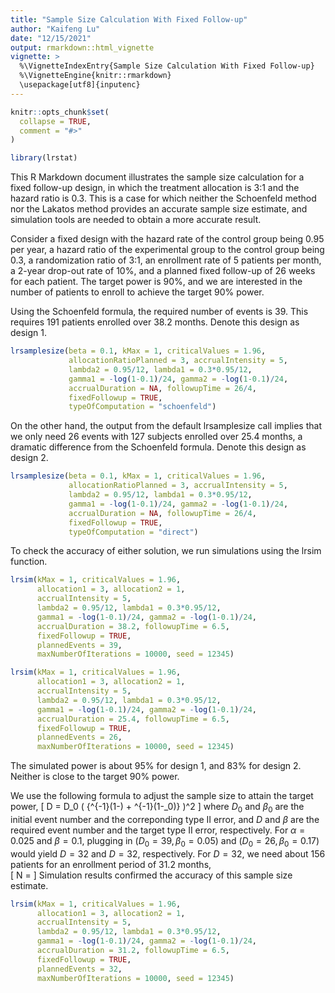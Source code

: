 ```yaml
---
title: "Sample Size Calculation With Fixed Follow-up"
author: "Kaifeng Lu"
date: "12/15/2021"
output: rmarkdown::html_vignette
vignette: >
  %\VignetteIndexEntry{Sample Size Calculation With Fixed Follow-up}
  %\VignetteEngine{knitr::rmarkdown}
  \usepackage[utf8]{inputenc}
---
```


```r
knitr::opts_chunk$set(
  collapse = TRUE,
  comment = "#>"
)
```

```r
library(lrstat)
```

This R Markdown document illustrates the sample size calculation for a fixed follow-up design, in which the treatment allocation is 3:1 and the hazard ratio is 0.3. This is a case for which neither the Schoenfeld method nor the Lakatos method provides an accurate sample size estimate, and simulation tools are needed to obtain a more accurate result. 

Consider a fixed design with the hazard rate of the control group being 0.95 per year, a hazard ratio of the experimental group to the control group being 0.3, a randomization ratio of 3:1, an enrollment rate of 5 patients per month, a 2-year drop-out rate of 10%, and a planned fixed follow-up of 26 weeks for each patient. The target power is 90%, and we are interested in the number of patients to enroll to achieve the target 90% power. 

Using the Schoenfeld formula, the required number of events is 39. This requires 191 patients enrolled over 38.2 months. Denote this design as design 1.  
```r
lrsamplesize(beta = 0.1, kMax = 1, criticalValues = 1.96, 
             allocationRatioPlanned = 3, accrualIntensity = 5, 
             lambda2 = 0.95/12, lambda1 = 0.3*0.95/12, 
             gamma1 = -log(1-0.1)/24, gamma2 = -log(1-0.1)/24, 
             accrualDuration = NA, followupTime = 26/4, 
             fixedFollowup = TRUE,
             typeOfComputation = "schoenfeld")
```


On the other hand, the output from the default lrsamplesize call implies that we only need 26 events with 127 subjects enrolled over 25.4 months, a dramatic difference from the Schoenfeld formula. Denote this design as design 2. 
```r
lrsamplesize(beta = 0.1, kMax = 1, criticalValues = 1.96, 
             allocationRatioPlanned = 3, accrualIntensity = 5, 
             lambda2 = 0.95/12, lambda1 = 0.3*0.95/12, 
             gamma1 = -log(1-0.1)/24, gamma2 = -log(1-0.1)/24, 
             accrualDuration = NA, followupTime = 26/4, 
             fixedFollowup = TRUE,
             typeOfComputation = "direct")
```

To check the accuracy of either solution, we run simulations using the lrsim function. 
```r
lrsim(kMax = 1, criticalValues = 1.96,  
      allocation1 = 3, allocation2 = 1,
      accrualIntensity = 5, 
      lambda2 = 0.95/12, lambda1 = 0.3*0.95/12, 
      gamma1 = -log(1-0.1)/24, gamma2 = -log(1-0.1)/24,
      accrualDuration = 38.2, followupTime = 6.5, 
      fixedFollowup = TRUE,  
      plannedEvents = 39, 
      maxNumberOfIterations = 10000, seed = 12345)

lrsim(kMax = 1, criticalValues = 1.96,  
      allocation1 = 3, allocation2 = 1,
      accrualIntensity = 5, 
      lambda2 = 0.95/12, lambda1 = 0.3*0.95/12, 
      gamma1 = -log(1-0.1)/24, gamma2 = -log(1-0.1)/24,
      accrualDuration = 25.4, followupTime = 6.5, 
      fixedFollowup = TRUE,  
      plannedEvents = 26, 
      maxNumberOfIterations = 10000, seed = 12345)
```
The simulated power is about 95% for design 1, and 83% for design 2. Neither is close to the target 90% power.  

We use the following formula to adjust the sample size to attain the target power, 
\[
D = D_0 \left( \frac{\Phi^{-1}(1-\alpha) + \Phi^{-1}(1-\beta)} {\Phi^{-1}(1-\alpha) + \Phi^{-1}(1-\beta_0)} \right)^2
\]
where $D_0$ and $\beta_0$ are the initial event number and the correponding type II error, and $D$ and $\beta$ are the required event number and the target type II error, respectively. For $\alpha=0.025$ and $\beta=0.1$, plugging in $(D_0=39, \beta_0=0.05)$ and $(D_0=26, \beta_0=0.17)$ would yield $D=32$ and $D=32$, respectively. For $D=32$, we need about 156 patients for an enrollment period of 31.2 months,  
\[
N = \frac{D}{ \frac{r}{1+r}\frac{\lambda_1}{\lambda_1+\gamma_1} (1 - \exp(-(\lambda_1+\gamma_1)T_f)) + \frac{1}{1+r}\frac{\lambda_2}{\lambda_2+\gamma_2} (1 - \exp(-(\lambda_2+\gamma_2)T_f)) }
\]
Simulation results confirmed the accuracy of this sample size estimate. 
```r
lrsim(kMax = 1, criticalValues = 1.96,  
      allocation1 = 3, allocation2 = 1,
      accrualIntensity = 5, 
      lambda2 = 0.95/12, lambda1 = 0.3*0.95/12, 
      gamma1 = -log(1-0.1)/24, gamma2 = -log(1-0.1)/24,
      accrualDuration = 31.2, followupTime = 6.5, 
      fixedFollowup = TRUE,  
      plannedEvents = 32, 
      maxNumberOfIterations = 10000, seed = 12345)
```
